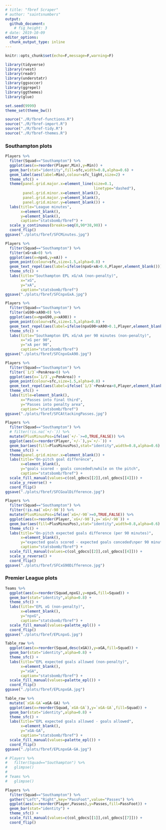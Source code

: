 ```yaml
---
# title: "fbref Scraper"
# author: "saintsnumbers"
output:
  github_document:
    # fig_height: 3
# date: 2019-10-09
editor_options:
  chunk_output_type: inline
---
```


```r
knitr::opts_chunk$set(echo=F,message=F,warning=F)

library(tidyverse)
library(rvest)
library(readr)
library(understatr)
library(ggsoccer)
library(ggrepel)
library(ggthemes)
library(glue)

set.seed(9999)
theme_set(theme_bw())

source("./R/fbref-functions.R")
source("./R/fbref-import.R")
source("./R/fbref-tidy.R")
source("./R/fbref-themes.R")
```

### Southampton plots

```r
Players %>%
  filter(Squad=="Southampton") %>%
  ggplot(aes(x=reorder(Player,Min),y=Min)) +
  geom_bar(stat="identity",fill=sfc,width=0.8,alpha=0.6) +
  geom_label(aes(label=Min),colour=sfc_light,size=2) +
  theme_sfc() +
  theme(panel.grid.major.x=element_line(size=0.1,
                                        linetype="dashed"),
        panel.grid.minor.x=element_blank(),
        panel.grid.major.y=element_blank(),
        panel.grid.minor.y=element_blank()) +
  labs(title="League minutes",
       x=element_blank(),
       y=element_blank(),
       caption="statsbomb/fbref") +
  scale_y_continuous(breaks=seq(0,90*38,90)) +
  coord_flip()
ggsave("./plots/fbref/SFCMinutes.jpg")

Players %>%
  filter(Squad=="Southampton") %>%
  filter(xG+xA>0) %>%
  ggplot(aes(x=npxG,y=xA)) +
  geom_point(colour=sfc,size=1.5,alpha=0.8) +
  geom_text_repel(aes(label=ifelse(npxG+xA>0.6,Player,element_blank())),size=3) +
  theme_sfc() +
  labs(title="Southampton EPL xG/xA (non-penalty)",
       x="xG",
       y="xA",
       caption="statsbomb/fbref")
ggsave("./plots/fbref/SFCnpxGxA.jpg")

Players %>%
  filter(Squad=="Southampton") %>%
  filter(xG90+xA90>0) %>%
  ggplot(aes(x=npxG90,y=xA90)) +
  geom_point(colour=sfc,size=1.5,alpha=0.8) +
  geom_text_repel(aes(label=ifelse(npxG90+xA90>0.1,Player,element_blank())),size=3) +
  theme_sfc() +
  labs(title="Southampton EPL xG/xA per 90 minutes (non-penalty)",
       x="xG per 90",
       y="xA per 90",
       caption="statsbomb/fbref")
ggsave("./plots/fbref/SFCnpxGxA90.jpg")

Players %>%
  filter(Squad=="Southampton") %>%
  filter(`1/3`+PenArea>0) %>%
  ggplot(aes(x=`1/3`,y=PenArea)) +
  geom_point(colour=sfc,size=1.5,alpha=0.8) +
  geom_text_repel(aes(label=ifelse(`1/3`+PenArea>8,Player,element_blank())),size=3) +
  theme_sfc() +
  labs(title=element_blank(),
       x="Passes into final third",
       y="Passes into penalty area",
       caption="statsbomb/fbref")
ggsave("./plots/fbref/SFCAttackingPasses.jpg")

Players %>%
  filter(Squad=="Southampton") %>%
  # filter(!is.na(`+/-`)) %>%
  mutate(PlusMinusPos=ifelse(`+/-`>=0,TRUE,FALSE)) %>%
  ggplot(aes(x=reorder(Player,`+/-`),y=`+/-`)) +
  geom_bar(aes(fill=PlusMinusPos),stat="identity",width=0.8,alpha=0.6) +
  theme_sfc() +
  theme(panel.grid.minor.x=element_blank()) +
  labs(title="On-pitch goal difference",
       x=element_blank(),
       y="goals scored - goals conceded\nwhile on the pitch",
       caption="statsbomb/fbref") +
  scale_fill_manual(values=c(col_gdocs[[2]],col_gdocs[[4]])) +
  scale_y_reverse() +
  coord_flip()
ggsave("./plots/fbref/SFCGoalDifference.jpg")

Players %>%
  filter(Squad=="Southampton") %>%
  filter(!is.na(`xG+/-90`)) %>%
  mutate(PlusMinusPos=ifelse(`xG+/-90`>=0,TRUE,FALSE)) %>%
  ggplot(aes(x=reorder(Player,`xG+/-90`),y=`xG+/-90`)) +
  geom_bar(aes(fill=PlusMinusPos),stat="identity",width=0.8,alpha=0.6) +
  theme_sfc() +
  labs(title="On-pitch expected goals difference (per 90 minutes)",
       x=element_blank(),
       y="expected goals scored - expected goals conceded\nper 90 minutes while on the pitch",
       caption="statsbomb/fbref") +
  scale_fill_manual(values=c(col_gdocs[[2]],col_gdocs[[4]])) +
  scale_y_reverse() +
  coord_flip()
ggsave("./plots/fbref/SFCxG90Difference.jpg")
```

### Premier League plots

```r
Teams %>%
  ggplot(aes(x=reorder(Squad,npxG),y=npxG,fill=Squad)) +
  geom_bar(stat="identity",alpha=0.8) +
  theme_sfc() +
  labs(title="EPL xG (non-penalty)",
       x=element_blank(),
       y="npxG",
       caption="statsbomb/fbref") +
  scale_fill_manual(values=palette_epl()) +
  coord_flip()
ggsave("./plots/fbref/EPLnpxG.jpg")

Table_raw %>%
  ggplot(aes(x=reorder(Squad,desc(xGA)),y=xGA,fill=Squad)) +
  geom_bar(stat="identity",alpha=0.8) +
  theme_sfc() +
  labs(title="EPL expected goals allowed (non-penalty)",
       x=element_blank(),
       y="xGA",
       caption="statsbomb/fbref") +
  scale_fill_manual(values=palette_epl()) +
  coord_flip()
ggsave("./plots/fbref/EPLnpxGA.jpg")

Table_raw %>%
  mutate(`xGA-GA`=xGA-GA) %>%
  ggplot(aes(x=reorder(Squad,`xGA-GA`),y=`xGA-GA`,fill=Squad)) +
  geom_bar(stat="identity",alpha=0.8) +
  theme_sfc() +
  labs(title="EPL expected goals allowed - goals allowed",
       x=element_blank(),
       y="xGA-GA",
       caption="statsbomb/fbref") +
  scale_fill_manual(values=palette_epl()) +
  coord_flip()
ggsave("./plots/fbref/EPLnpxGA-GA.jpg")
```

```r
# Players %>%
#   filter(Squad=="Southampton") %>%
#   glimpse()
# 
# Teams %>%
#   glimpse()
```



```r
Players %>%
  filter(Squad=="Southampton") %>%
  gather("Left","Right",key="PassFoot",value="Passes") %>%
  ggplot(aes(x=reorder(Player,Passes),y=Passes,fill=PassFoot)) +
  geom_bar(stat="identity") +
  theme_sfc() +
  scale_fill_manual(values=c(col_gdocs[[1]],col_gdocs[[7]])) +
  coord_flip()
```